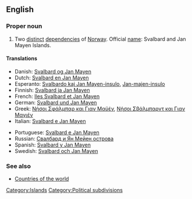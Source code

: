 {{wikipedia}}
==English==

===Proper noun===
{{en-proper noun|sg=[[Svalbard]] and [[Jan Mayen]] Islands}}

# Two [[distinct]] [[depend]]encies of [[Norway]]. Official [[name]]: Svalbard and Jan Mayen Islands.

====Translations====
{{trans-top|two distinct dependencies of Norway}}
* Danish: [[Svalbard og Jan Mayen]]
* Dutch: [[Svalbard en Jan Mayen]]
* Esperanto: [[Svalbardo kaj Jan Mayen-insulo]], [[Jan-majen-insulo]]
* Finnish: [[Svalbard ja Jan Mayen]]
* French: [[Iles Svalbard et Jan Mayen]]
* German: [[Svalbard und Jan Mayen]]
* Greek: [[Νήσοι Σφάλμπαρ και Γιαν Μαϋέν]], [[Νήσοι Σβάλμπαρντ και Γιαν Μαγιέν]]
* Italian: [[Svalbard e Jan Mayen]]
{{trans-mid}}
* Portuguese: [[Svalbard e Jan Mayen]]
* Russian: [[Свалбард и Ян Мейен острова]]
* Spanish: [[Svalbard y Jan Mayen]]
* Swedish: [[Svalbard och Jan Mayen]]
{{trans-bottom}}

===See also===
* [[Appendix:Countries of the world|Countries of the world]]

[[Category:Islands]]
[[Category:Political subdivisions]]